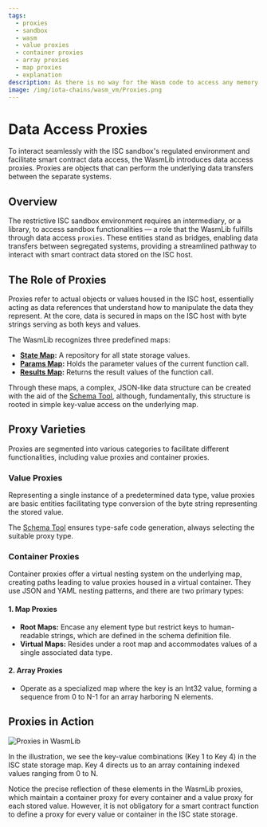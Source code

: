 ```yaml
---
tags:
  - proxies
  - sandbox
  - wasm
  - value proxies
  - container proxies
  - array proxies
  - map proxies
  - explanation
description: As there is no way for the Wasm code to access any memory outside its own memory space, the WasmLib interface provides a number of proxies to make accessing data within the ISC sandbox as seamless as possible.
image: /img/iota-chains/wasm_vm/Proxies.png
---
```

# Data Access Proxies

To interact seamlessly with the ISC sandbox's regulated environment and facilitate smart contract data access,
the WasmLib introduces data access proxies.
Proxies are objects that can perform the underlying data transfers between the
separate systems.

## Overview

The restrictive ISC sandbox environment requires an intermediary, or a library, to access sandbox functionalities — a role that the WasmLib fulfills through data access `proxies`.
These entities stand as bridges, enabling data transfers between segregated systems, providing a streamlined pathway to interact with smart contract data stored on the ISC host.

## The Role of Proxies

Proxies refer to actual objects or values housed in the ISC host,
essentially acting as data references that understand how to manipulate the data they represent.
At the core, data is secured in maps on the ISC host with byte strings serving as both keys and values.

The WasmLib recognizes three predefined maps:

- **[State Map](../schema/how-tos/state.mdx):** A repository for all state storage values.
- **[Params Map](../schema/how-tos/params.mdx):** Holds the parameter values of the current function call.
- **[Results Map](../schema/how-tos/results.mdx):** Returns the result values of the function call.

Through these maps, a complex,
JSON-like data structure can be created with the aid of the [Schema Tool](../schema/how-tos/usage.mdx),
although, fundamentally, this structure is rooted in simple key-value access on the underlying map.

## Proxy Varieties

Proxies are segmented into various categories to facilitate different functionalities, including value proxies and container proxies.

### Value Proxies

Representing a single instance of a predetermined data type,
value proxies are basic entities facilitating type conversion of the byte string representing the stored value.

The [Schema Tool](../schema/how-tos/usage.mdx) ensures type-safe code generation, always selecting the suitable proxy type.

### Container Proxies

Container proxies offer a virtual nesting system on the underlying map,
creating paths leading to value proxies housed in a virtual container.
They use JSON and YAML nesting patterns, and there are two primary types:

#### 1. Map Proxies

- **Root Maps:** Encase any element type but restrict keys to human-readable strings, which are defined in the schema definition file.
- **Virtual Maps:** Resides under a root map and accommodates values of a single associated data type.

#### 2. Array Proxies

- Operate as a specialized map where the key is an Int32 value, forming a sequence from 0 to N-1 for an array harboring N elements.

## Proxies in Action

![Proxies in WasmLib](/img/iota-chains/wasm_vm/Proxies.png)

In the illustration, we see the key-value combinations (Key 1 to Key 4) in the ISC state storage map. Key 4 directs us to an array containing indexed values ranging from 0 to N.

Notice the precise reflection of these elements in the WasmLib proxies,
which maintain a container proxy for every container and a value proxy for each stored value.
However, it is not obligatory for a smart contract function to define a proxy for every value or container in the ISC state storage.
